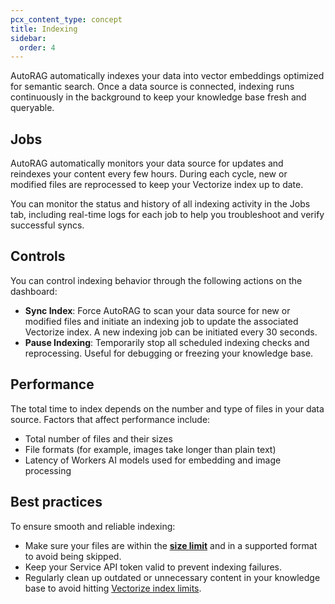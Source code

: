 ```yaml
---
pcx_content_type: concept
title: Indexing
sidebar:
  order: 4
---
```


AutoRAG automatically indexes your data into vector embeddings optimized for semantic search. Once a data source is connected, indexing runs continuously in the background to keep your knowledge base fresh and queryable.

## Jobs

AutoRAG automatically monitors your data source for updates and reindexes your content every few hours. During each cycle, new or modified files are reprocessed to keep your Vectorize index up to date.

You can monitor the status and history of all indexing activity in the Jobs tab, including real-time logs for each job to help you troubleshoot and verify successful syncs.

## Controls

You can control indexing behavior through the following actions on the dashboard:

- **Sync Index**: Force AutoRAG to scan your data source for new or modified files and initiate an indexing job to update the associated Vectorize index. A new indexing job can be initiated every 30 seconds.
- **Pause Indexing**: Temporarily stop all scheduled indexing checks and reprocessing. Useful for debugging or freezing your knowledge base.

## Performance

The total time to index depends on the number and type of files in your data source. Factors that affect performance include:

- Total number of files and their sizes
- File formats (for example, images take longer than plain text)
- Latency of Workers AI models used for embedding and image processing

## Best practices

To ensure smooth and reliable indexing:

- Make sure your files are within the [**size limit**](/autorag/platform/limits-pricing/#limits) and in a supported format to avoid being skipped.
- Keep your Service API token valid to prevent indexing failures.
- Regularly clean up outdated or unnecessary content in your knowledge base to avoid hitting [Vectorize index limits](/vectorize/platform/limits/).

